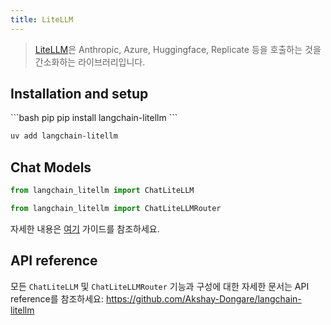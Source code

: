 ```yaml
---
title: LiteLLM
---
```


>[LiteLLM](https://github.com/BerriAI/litellm)은 Anthropic, Azure, Huggingface, Replicate 등을 호출하는 것을 간소화하는 라이브러리입니다.

## Installation and setup

<CodeGroup>
```bash pip
pip install langchain-litellm
```

```bash uv
uv add langchain-litellm
```
</CodeGroup>

## Chat Models
```python
from langchain_litellm import ChatLiteLLM
```
```python
from langchain_litellm import ChatLiteLLMRouter
```
자세한 내용은 [여기](/oss/integrations/chat/litellm) 가이드를 참조하세요.

## API reference
모든 `ChatLiteLLM` 및 `ChatLiteLLMRouter` 기능과 구성에 대한 자세한 문서는 API reference를 참조하세요: https://github.com/Akshay-Dongare/langchain-litellm